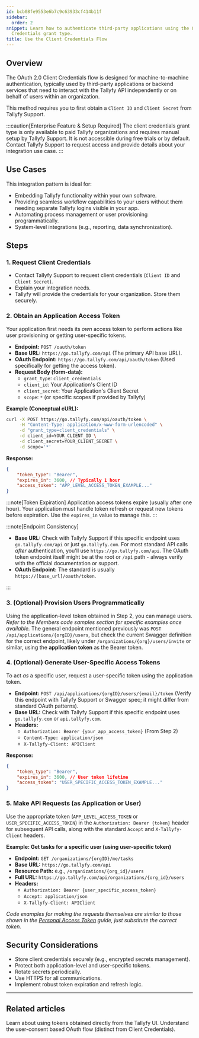 ```yaml
---
id: bcb08fe9553e6b7c9c63933cf414b11f
sidebar:
  order: 2
snippet: Learn how to authenticate third-party applications using the OAuth 2.0 Client
  Credentials grant type.
title: Use the Client Credentials Flow
---
```


## Overview

The OAuth 2.0 Client Credentials flow is designed for machine-to-machine authentication, typically used by third-party applications or backend services that need to interact with the Tallyfy API independently or on behalf of users within an organization.

This method requires you to first obtain a `Client ID` and `Client Secret` from Tallyfy Support.

:::caution[Enterprise Feature & Setup Required]
The client credentials grant type is only available to paid Tallyfy organizations and requires manual setup by Tallyfy Support. It is not accessible during free trials or by default. Contact Tallyfy Support to request access and provide details about your integration use case.
:::

## Use Cases

This integration pattern is ideal for:

-   Embedding Tallyfy functionality within your own software.
-   Providing seamless workflow capabilities to your users without them needing separate Tallyfy logins visible in your app.
-   Automating process management or user provisioning programmatically.
-   System-level integrations (e.g., reporting, data synchronization).

## Steps

### 1. Request Client Credentials

-   Contact Tallyfy Support to request client credentials (`Client ID` and `Client Secret`).
-   Explain your integration needs.
-   Tallyfy will provide the credentials for your organization. Store them securely.

### 2. Obtain an Application Access Token

Your application first needs its *own* access token to perform actions like user provisioning or getting user-specific tokens.

-   **Endpoint:** `POST /oauth/token`
-   **Base URL:** `https://go.tallyfy.com/api` (The primary API base URL).
-   **OAuth Endpoint:** `https://go.tallyfy.com/api/oauth/token` (Used specifically for getting the access token).
-   **Request Body (form-data):**
    -   `grant_type`: `client_credentials`
    -   `client_id`: Your Application's Client ID
    -   `client_secret`: Your Application's Client Secret
    -   `scope`: `*` (or specific scopes if provided by Tallyfy)

**Example (Conceptual cURL):**

```bash
curl -X POST https://go.tallyfy.com/api/oauth/token \
     -H "Content-Type: application/x-www-form-urlencoded" \
     -d "grant_type=client_credentials" \
     -d client_id=YOUR_CLIENT_ID \
     -d client_secret=YOUR_CLIENT_SECRET \
     -d scope='*'
```

**Response:**

```json
{
    "token_type": "Bearer",
    "expires_in": 3600, // Typically 1 hour
    "access_token": "APP_LEVEL_ACCESS_TOKEN_EXAMPLE..."
}
```

:::note[Token Expiration]
Application access tokens expire (usually after one hour). Your application must handle token refresh or request new tokens before expiration. Use the `expires_in` value to manage this.
:::

:::note[Endpoint Consistency]

-   **Base URL:** Check with Tallyfy Support if this specific endpoint uses `go.tallyfy.com/api` or just `go.tallyfy.com`. For most standard API calls *after* authentication, you'll use `https://go.tallyfy.com/api`. The OAuth token endpoint itself might be at the root or `/api` path - always verify with the official documentation or support.
-   **OAuth Endpoint:** The standard is usually `https://[base_url]/oauth/token`.

:::

### 3. (Optional) Provision Users Programmatically

Using the application-level token obtained in Step 2, you can manage users. *Refer to the Members code samples section for specific examples once available.* The general endpoint mentioned previously was `POST /api/applications/{orgID}/users`, but check the current Swagger definition for the correct endpoint, likely under `/organizations/{org}/users/invite` or similar, using the **application token** as the Bearer token.

### 4. (Optional) Generate User-Specific Access Tokens

To act *as* a specific user, request a user-specific token using the application token.

-   **Endpoint:** `POST /api/applications/{orgID}/users/{email}/token` (Verify this endpoint with Tallyfy Support or Swagger spec; it might differ from standard OAuth patterns).
-   **Base URL:** Check with Tallyfy Support if this specific endpoint uses `go.tallyfy.com` or `api.tallyfy.com`.
-   **Headers:**
    -   `Authorization: Bearer {your_app_access_token}` (From Step 2)
    -   `Content-Type: application/json`
    -   `X-Tallyfy-Client: APIClient`

**Response:**

```json
{
    "token_type": "Bearer",
    "expires_in": 3600, // User token lifetime
    "access_token": "USER_SPECIFIC_ACCESS_TOKEN_EXAMPLE..."
}
```

### 5. Make API Requests (as Application or User)

Use the appropriate token (`APP_LEVEL_ACCESS_TOKEN` or `USER_SPECIFIC_ACCESS_TOKEN`) in the `Authorization: Bearer {token}` header for subsequent API calls, along with the standard `Accept` and `X-Tallyfy-Client` headers.

**Example: Get tasks for a specific user (using user-specific token)**

-   **Endpoint:** `GET /organizations/{orgID}/me/tasks`
-   **Base URL:** `https://go.tallyfy.com/api`
-   **Resource Path:** e.g., `/organizations/{org_id}/users`
-   **Full URL:** `https://go.tallyfy.com/api/organizations/{org_id}/users`
-   **Headers:**
    -   `Authorization: Bearer {user_specific_access_token}`
    -   `Accept: application/json`
    -   `X-Tallyfy-Client: APIClient`

*Code examples for making the requests themselves are similar to those shown in the [Personal Access Token](./personal-access-token/) guide, just substitute the correct token.*

## Security Considerations

-   Store client credentials securely (e.g., encrypted secrets management).
-   Protect both application-level and user-specific tokens.
-   Rotate secrets periodically.
-   Use HTTPS for all communications.
-   Implement robust token expiration and refresh logic.

---


## Related articles
<CardGrid>
<LinkTitleCard header="<b>Authentication > Get & Use a Personal Access Token</b>" href="./personal-access-token/"> Learn about using tokens obtained directly from the Tallyfy UI. </LinkTitleCard>
<LinkTitleCard header="<b>Open Api > OAuth Authorization Flow for Third-Party Applications</b>" href="../oauth-authorization-flow/" > Understand the user-consent based OAuth flow (distinct from Client Credentials). </LinkTitleCard>
</CardGrid>